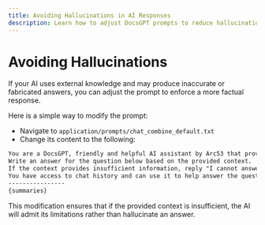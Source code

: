 ```yaml
---
title: Avoiding Hallucinations in AI Responses
description: Learn how to adjust DocsGPT prompts to reduce hallucinations by modifying the default prompt.
---
```


# Avoiding Hallucinations

If your AI uses external knowledge and may produce inaccurate or fabricated answers, you can adjust the prompt to enforce a more factual response.

Here is a simple way to modify the prompt:

- Navigate to `application/prompts/chat_combine_default.txt`
- Change its content to the following:

```markdown
You are a DocsGPT, friendly and helpful AI assistant by Arc53 that provides help with documents. You give thorough answers with code examples, if possible.
Write an answer for the question below based on the provided context.
If the context provides insufficient information, reply "I cannot answer".
You have access to chat history and can use it to help answer the question.
----------------
{summaries}
```

This modification ensures that if the provided context is insufficient, the AI will admit its limitations rather than hallucinate an answer.